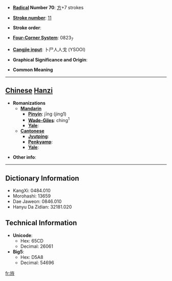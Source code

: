 * '''[[Wiktionary:Chinese radical index| Radical]] Number 70''': [[Wiktionary:Chinese radical index 方|方]]+7 strokes

* '''[[Wiktionary:Chinese total strokes index|Stroke number]]''': [[Wiktionary:Chinese total strokes index 11|11]]

* '''Stroke order''': 

* '''[[Wiktionary:Chinese four corner index|Four-Corner System]]''': 0823<sub>7</sub>

* '''[[Wiktionary:Chinese Cangjie index|Cangjie input]]''': 卜尸人人戈 (YSOOI)

* '''Graphical Significance and Origin''': 

* '''Common Meaning'''

----

== [[Chinese]] [[Hanzi]] ==

* '''Romanizations'''
** '''[[Mandarin]]'''
*** '''[[Pinyin]]''': jīng (jing1)
*** '''[[Wade-Giles]]''': ching<sup>1</sup>
*** '''[[Yale]]''': 
** '''[[Cantonese]]'''
*** '''[[Jyutping]]''':
*** '''[[Penkyamp]]''': 
*** '''[[Yale]]''': 

* '''Other info''': 

----

== Dictionary Information ==

* KangXi: 0484.010
* Morohashi: 13659
* Dae Jaweon: 0846.010
* Hanyu Da Zidian: 32181.020

== Technical Information ==

* '''Unicode''':
** Hex: 65CD
** Decimal: 26061
* '''Big5''':
** Hex: D5A8
** Decimal: 54696

[[fr:旍]]